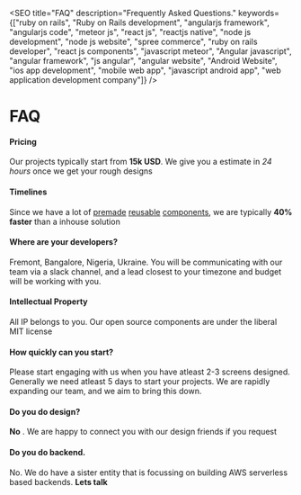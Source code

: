 
<SEO
  title="FAQ"
  description="Frequently Asked Questions."
  keywords={["ruby on rails", "Ruby on Rails development", "angularjs framework", "angularjs code", "meteor js", "react js", "reactjs native", "node js development", "node js website", "spree commerce", "ruby on rails developer", "react js components", "javascript meteor", "Angular javascript", "angular framework", "js angular", "angular website", "Android Website", "ios app development", "mobile web app", "javascript android app", "web application development company"]}
/>

# FAQ

#### Pricing
Our projects typically start from **15k USD**. We give you a estimate in _24 hours_ once we get your rough designs

#### Timelines
Since we have a lot of
[premade](https://github.com/Codebrahma/React-Native-Restaurant-App)
[reusable](https://github.com/Codebrahma/react-lite-ui/)
[components](https://github.com/Codebrahma/cb-react-forms),
we are typically **40% faster** than a inhouse solution

#### Where are your developers?
Fremont, Bangalore, Nigeria, Ukraine. You will be communicating with our team via a slack channel, and a lead closest
to your timezone and budget will be working with you.

#### Intellectual Property
All IP belongs to you. Our open source components are under the liberal MIT license

#### How quickly can you start?
Please start engaging with us when you have atleast 2-3 screens designed. Generally we need atleast 5 days to start your projects.
We are rapidly expanding our team, and we aim to bring this down.

#### Do you do design?
**No** . We are happy to connect you with our design friends if you request

#### Do you do backend.
No. We do have a sister entity that is focussing on building AWS serverless based backends.
**Lets talk**